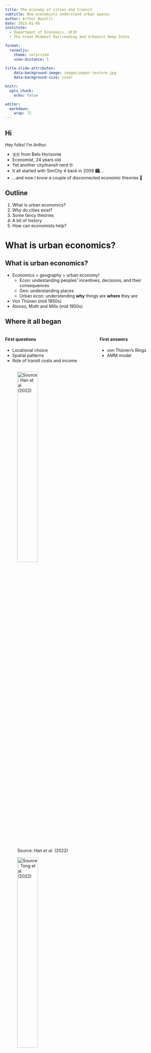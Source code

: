 ```yaml
---
title: The economy of cities and transit
subtitle: How economists understand urban spaces 
author: Arthur Bazolli
date: 2023-01-05
institute: 
  - Department of Economics, UFJF
  - The Great Midwest Railroading and Urbanist Deep State

format: 
  revealjs:
    theme: solarized
    view-distance: 5
    
title-slide-attributes:
    data-background-image: images/paper-texture.jpg
    data-background-size: cover

knitr: 
  opts_chunk: 
    echo: false

editor: 
  markdown: 
    wrap: 72
---
```


## Hi

Hey folks! I'm Arthur.

- 🇧🇷 from Belo Horizonte
- Economist, 24 years old
- Yet another city/transit nerd 🤓
- It all started with SimCity 4 back in 2009 🏙️...
- ...and now I know a couple of disconnected economic theories 🥴



## Outline

1.  What is urban economics?
2.  Why do cities exist?
3.  Some fancy theories
4.  A bit of history
5.  How can economists help?




# What is urban economics?

## What is urban economics?

- Economics + geography = urban economy!
    + Econ: undestanding peoples' incentives, decisions, and their consequences
    + Geo: understanding places
    + Urban econ: understending **why** things are **where** they are
- Von Thünen (mid 1850s)
- Alonso, Muth and Mills (mid 1950s)




## Where it all began

::: columns
::: {.column width="60%"}
#### First questions

- Locational choice
- Spatial patterns
- Role of transit costs and income
:::

::: {.column width="40%"}
#### First answers

- von Thünen's Rings
- AMM model
:::
:::

::: {layout-ncol="2"}
![Source: Han *et al.* (2022)](images/thunen.jpeg){width="40%"}

![Source: Tong *et al.* (2022)](images/amm.png){width="40%"}
:::



## Modern contributions

- Agglomeration Economies
- New Economical Geography (Paul Krugman, 2008 Nobel Winner)
- Emissions
- Transit
- Zoning
- And all of this together




# Why do cities exist?

## Thinking like an economist

![Trust me... it makes sense.](images/conspiracy.gif)

## Thinking like an economist

- City $=$ labor market
  + Labor supply ($L^s$) and demand ($L^d$)
- People migrate to cities because of **job opportunities**
- Large **labor supply** $\rightarrow$ business clustering

```mermaid
%%| mermaid-format: svg
%%| fig-height: 2in

flowchart LR

A[Urban center] --> B(Large consumer market)
B --> C(Job opportunities)
C --> D(Migration)

A --> E(Big labor pool)
D --> E
D --> B

E --> F(Specialized jobs, \n specialized businesses)
F --> D
F --> C
```

> This feedback effect is what makes cities so attractive!



## The agglomeration economies

- Economies of scale:
  + $\uparrow q \rightarrow$ dillute sunken costs, i.e., more production $\rightarrow$ cheaper products
  + Job specialization $\rightarrow$ $\uparrow q$ per $\bar{L}$ and innovation

```mermaid
%%| mermaid-format: svg
%%| fig-height: 2in

flowchart LR

A[Cities] --> B(Large consumer market)
A --> C(Specialized labor pool)
A --> D(Big enough niche markets)

B --> E(Bigger demand)
E --> D

C --> F(Bigger productivity)
F --> E
F --> I(Innovation)

D --> G(Diversity!)

E --> H(Cheaper products)
H --> E

I --> J(Economic development)
J --> E
```



## The agglomeration economies

In short, **cities exist** because they generate **agglomeration economies**. 

All of this feels very intuitive, but urban economics crystalized it and helped us understand the transmission channels




# Some fancy theories

## Strong assumptions...

- Firms concentrate on a single point (CBD)
- Families work at the CDB
- Everyone has the same income and preferences
- Rational consumers 
- Consumption bundle: housing and "everything else"
- Subject to:
  + budget constraint
  + housing costs ($\$/sq. ft.$)
  + transportation costs ($\$/mi$)



## ...but meaningful insights...

- People try to avoid **commuting** costs living **closer** to the CBD
  + $\uparrow$ Demand $\rightarrow$ $\uparrow$ land values near CBD
- But they also want bigger homes...
  + ...so they move to the suburbs, where land is cheaper

- Density is higher near the CBD
- Price is higher near the CBD



## ...and useful predictions.

### Fall in transport costs
- E.g.: a new subway line
- Farther places become more accessible
  + Sprawl (!), flatter density and price gradients

> People don't need anymore to live in cramped shoeboxes to get to work in 30 mins!



## ...and useful predictions.

### Income growth
Remember: *uniform* income growth!
 
- People want to consume more land
- Some of them outbid others to get more space in downtown 
- Others buy bigger homes a bit farther
- Sprawl, flatter density gradients.



## Actual data

![Source: Bertaud (2018)](images/bertaud_density.png)



## Actual data

::: {layout-nrow=2}
![](images/usa_dens.jpeg){height="250px"}
![](images/br_dens.jpeg){height="250px"}
![](images/paris_london.jpeg){height="300px"}
:::



# A bit of history

## Early days

:::: {.columns}
::: {.column width="50%"}
### Animal traction
- Inside the city
- Factories $\rightarrow$ port 
- Countryside (slow and expensive!)
:::

::: {.column width="50%"}
### Ports
- Riverside and coastal cities
- Exports
:::
::::



## Early days 
- Shipping costs were a enormous barrier, even inside the city
- Workers commuted by foot or horse
  + Spatial constraint on city size
  + Should live close to factories!
- Result: factories close to **downtown** and ports



# The ascent of the monocentric city

## Railways! 
- Unprecedented revolution
- Firms can reach farther markets
- Enhances **agglomeration** economies
- New pattern: firms clustered along rail the rails



## Transit innovations

- Cities are generally spatially limited by 1hr distance to downtown 
- *Omnibus*, streetcars, subways $\rightarrow$ faster commute $\rightarrow$ cities got bigger!

- $\downarrow$ commuting costs $\rightarrow$ $\uparrow$ city size $\rightarrow$ agglomeration economies
  + Specialization
  + Knowlede sharing
  + Innovations



## Transit innovations

What's the impact in the urban strucutre equilibrium?

:::: {.columns}
::: {.column width="50%"}
- While sprawling, this made cities more **monocentric**
- Hub-and-spoke networks $\rightarrow$ easy access to the CBD
- Residential development along transit corridors (TOD!)
:::

::: {.column width="50%"}
![](images/bonde_bh.png){width="80%"}
:::
::::

  

## Construction innovations

:::: {.columns}
::: {.column width="50%"}
### Until early 1800s
- Wood in everything
- Difficult and expensive to go above three floors
- Ground floor was the most expensive
:::

::: {.column width="50%"}
### Industrial Revolution
- Nails become cheaper
- Steel structures
- Elevator (1854): up is the new down
:::
::::



## The ascent of the monocentric city

### Railway + streetcar + elevator = new spatial equilibrium

- Cities grow up and above
- Favors monocentric patterns
  + Centralized businesses
  + TOD
- Firms still have large **shipping costs**, but it became cheaper to bring workers
  + Allowed development outside downtown, along the rails




# The decline of the monocentric city



## Trucks
- Just as the rails, a new revolution in **shipping costs**
- No need to be right at the station or the consumer market
- 1930s onward: competitive with respect to train and ships

**Locational choice: before vs. after trucks**
![](images/caminhao.png)



## A ~~street~~car named desire

- This I'm sure you all know better than anyone else... So I'm gonna concentrate on the **consequences** of sprawl.

![](images/phoenix.jpg){fig-align="center"}



## Offices and retail

- Until the 70s: contact was key
  + No excel, no email!
  + Reports are expensive to move around: opertional activities **must** be downtown
- 1980s onwards: PCs!
  + Many occupations eliminated or done remotely
  + E.g.: call centers outsourced to India



## Offices and retail

If contact is vital, the tendency is towards centralization. That's why, despite some predictions, downtown is not (completely) dead!

> In many jobs, even the highly intellectual ones, face-to-face job increases **productivity**. Unplanned **interactions** at halls and common spaces use to be the key to progress. As important as that, remote work is rarely as pleasant as being in the same room. Glaeser and Cutler (2021)



## The causes of sprawl

From an economic point of view:

- Not internalized negative externalities
  + Parking (Donald Shoup)
  + Network costs: pipes, energy, road etc
  + Subsidized highways

Urban economists pay attention to all of this, but it's outside the core of most undergrad and graduate courses.



## The causes of sprawl

From an economic point of view:

- Richer society: higher land demand
- Cars made farther regions more accessible (er... if you have a car)
  + Obviously, mainly thanks to subsidized infrastructure
  
  


# The consequences of sprawl

## The consequences of sprawl

:::: {.columns}
::: {.column width="40%"}
#### Direct 
- $\downarrow$ economies of scale
  + Double infrastructure 
:::

::: {.column width="60%"}
#### Indirect
- Loss of efficiency!
  + Smaller agglomeration economies
  + Loss of **potential** productivity gains
:::
::::




# How can economists help?

## Pushing foward the agenda 

- From theory to practice...
  + We're still a baby science
  + Just learning to deal with **causal inference**.
  
- Many urban economists try to link transit development, land use, affordability, and economic growth



## Pushing foward the agenda

- The biggest challenge: everything happens at the same time!
  + We call that *endogeneity*
  + Makes harder to prove causal relations
  + But when we're able to do so... it's a powerful argument for policymaking.



## Pushing foward the agenda

### Computable General Equilibrium (CGE) Models

- Economic simulation
- Full of strong assumptions...
- ...but provides powerful insights
  + Haddad (2015) calculated the economic value of São Paulo's subway system



## Thanks!

### Arthur Bazolli

<a href="http://twitter.com/baarthur0">
`r icons::fontawesome("twitter")` @baarthur0 </a>

<a href="http://github.com/baarthur"> `r icons::fontawesome("github")`
@baarthur </a>

<a href="mailto:arthur.bazolli@estudante.ufjf.br">
`r icons::fontawesome("paper-plane")` arthur.bazolli\@estudante.ufjf.br
</a>

<a href="https://baarthur.github.io/urbana_grad/">
`r icons::fontawesome("link")` baarthur.github.io/urban_econ/ </a>
